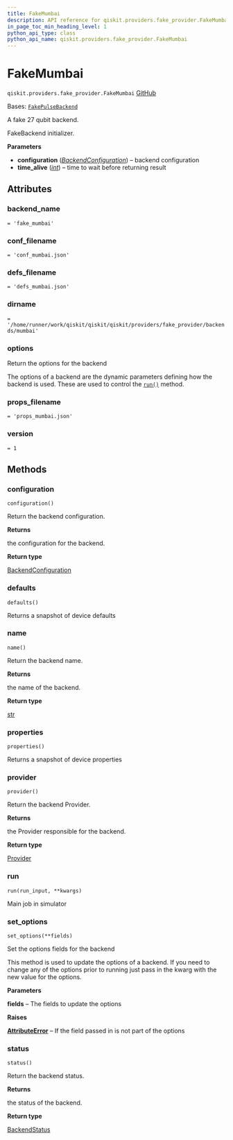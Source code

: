 ```yaml
---
title: FakeMumbai
description: API reference for qiskit.providers.fake_provider.FakeMumbai
in_page_toc_min_heading_level: 1
python_api_type: class
python_api_name: qiskit.providers.fake_provider.FakeMumbai
---
```


# FakeMumbai

<span id="qiskit.providers.fake_provider.FakeMumbai" />

`qiskit.providers.fake_provider.FakeMumbai` [GitHub](https://github.com/qiskit/qiskit/tree/stable/0.46/qiskit/providers/fake_provider/backends/mumbai/fake_mumbai.py "view source code")

Bases: [`FakePulseBackend`](providers_fake_provider#qiskit.providers.fake_provider.FakePulseBackend "qiskit.providers.fake_provider.fake_pulse_backend.FakePulseBackend")

A fake 27 qubit backend.

FakeBackend initializer.

**Parameters**

*   **configuration** ([*BackendConfiguration*](qiskit.providers.models.BackendConfiguration "qiskit.providers.models.BackendConfiguration")) – backend configuration
*   **time\_alive** ([*int*](https://docs.python.org/3/library/functions.html#int "(in Python v3.12)")) – time to wait before returning result

## Attributes

<span id="qiskit.providers.fake_provider.FakeMumbai.backend_name" />

### backend\_name

`= 'fake_mumbai'`

<span id="qiskit.providers.fake_provider.FakeMumbai.conf_filename" />

### conf\_filename

`= 'conf_mumbai.json'`

<span id="qiskit.providers.fake_provider.FakeMumbai.defs_filename" />

### defs\_filename

`= 'defs_mumbai.json'`

<span id="qiskit.providers.fake_provider.FakeMumbai.dirname" />

### dirname

`= '/home/runner/work/qiskit/qiskit/qiskit/providers/fake_provider/backends/mumbai'`

<span id="qiskit.providers.fake_provider.FakeMumbai.options" />

### options

Return the options for the backend

The options of a backend are the dynamic parameters defining how the backend is used. These are used to control the [`run()`](#qiskit.providers.fake_provider.FakeMumbai.run "qiskit.providers.fake_provider.FakeMumbai.run") method.

<span id="qiskit.providers.fake_provider.FakeMumbai.props_filename" />

### props\_filename

`= 'props_mumbai.json'`

<span id="qiskit.providers.fake_provider.FakeMumbai.version" />

### version

`= 1`

## Methods

### configuration

<span id="qiskit.providers.fake_provider.FakeMumbai.configuration" />

`configuration()`

Return the backend configuration.

**Returns**

the configuration for the backend.

**Return type**

[BackendConfiguration](qiskit.providers.models.BackendConfiguration "qiskit.providers.models.BackendConfiguration")

### defaults

<span id="qiskit.providers.fake_provider.FakeMumbai.defaults" />

`defaults()`

Returns a snapshot of device defaults

### name

<span id="qiskit.providers.fake_provider.FakeMumbai.name" />

`name()`

Return the backend name.

**Returns**

the name of the backend.

**Return type**

[str](https://docs.python.org/3/library/stdtypes.html#str "(in Python v3.12)")

### properties

<span id="qiskit.providers.fake_provider.FakeMumbai.properties" />

`properties()`

Returns a snapshot of device properties

### provider

<span id="qiskit.providers.fake_provider.FakeMumbai.provider" />

`provider()`

Return the backend Provider.

**Returns**

the Provider responsible for the backend.

**Return type**

[Provider](qiskit.providers.Provider "qiskit.providers.Provider")

### run

<span id="qiskit.providers.fake_provider.FakeMumbai.run" />

`run(run_input, **kwargs)`

Main job in simulator

### set\_options

<span id="qiskit.providers.fake_provider.FakeMumbai.set_options" />

`set_options(**fields)`

Set the options fields for the backend

This method is used to update the options of a backend. If you need to change any of the options prior to running just pass in the kwarg with the new value for the options.

**Parameters**

**fields** – The fields to update the options

**Raises**

[**AttributeError**](https://docs.python.org/3/library/exceptions.html#AttributeError "(in Python v3.12)") – If the field passed in is not part of the options

### status

<span id="qiskit.providers.fake_provider.FakeMumbai.status" />

`status()`

Return the backend status.

**Returns**

the status of the backend.

**Return type**

[BackendStatus](qiskit.providers.models.BackendStatus "qiskit.providers.models.BackendStatus")

